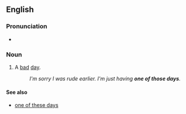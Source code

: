 ==English==

===Pronunciation===
* {{audio|en|En-au-one of those days.ogg|Audio (AU)}}

===Noun===
{{head|en|noun}}

# {{lb|en|idiomatic}} A [[bad]] [[day]].
#: ''I'm sorry I was rude earlier. I'm just having '''one of those days'''.''

====See also====
* [[one of these days]]